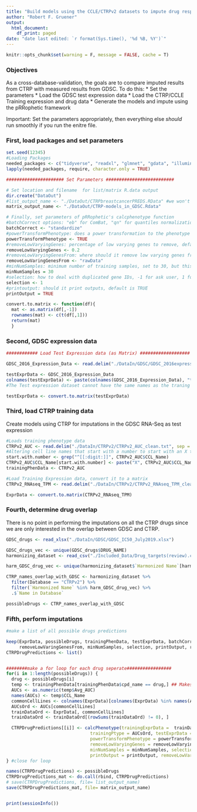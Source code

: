 ```yaml
---
title: "Build models using the CCLE/CTRPv2 datasets to impute drug response in GDSC cell lines"
author: "Robert F. Gruener"
output:
  html_document:
    df_print: paged
date: "date last edited: `r format(Sys.time(), '%d %B, %Y')`"
---
```

```r
knitr::opts_chunk$set(warning = F, message = FALSE, cache = T)
```
### Objectives

As a cross-database-validation, the goals are to compare imputed results from CTRP with measured results from GDSC. To do this: 
 * Set the parameters
 * Load the GDSC test expression data
 * Load the CTRP/CCLE Training expression and drug data
 * Generate the models and impute using the pRRophetic framework

Important: Set the parameters appropriately, then everything else *should* run smoothly if you run the enitre file. 

### First, load packages and set parameters
```r
set.seed(12345)
#Loading Packages
needed_packages <- c("tidyverse", "readxl", "glmnet", "gdata", "illuminaHumanv4.db" ,"car", "ridge", "preprocessCore", "genefilter", "sva", "pRRophetic")
lapply(needed_packages, require, character.only = TRUE)

###################### Set Parameters ##########################

# Set location and filename  for list/matrix R.data output 
dir.create("DataOut")
#list_output_name <- "./DataOut/CTRPbreastcancerPREDS.RData" #we won't be using the list, but you can save it if you so choose 
matrix_output_name <- "./DataOut/CTRP-models_in_GDSC.Rdata"

# Finally, set parameters of pRRophetic's calcphenotype function 
#batchCorrect options: "eb" for ComBat, "qn" for quantiles normalization, "standardize", or "none"
batchCorrect <- "standardize"
#powerTransformPhenotype: does a power transformation to the phenotype data, recommended over log transformations by the literture for use in Ridge regression 
powerTransformPhenotype <- TRUE
#removeLowVaryingGenes: percentage of low varying genes to remove, default is at 0.2 
removeLowVaryingGenes <- 0.2
#removeLowVaryingGenesFrom: where should it remove low varying genes from "homogenizeData" or "rawData"
removeLowVaringGenesFrom <- "rawData"
#minNumSamples: minimum number of training samples, set to 30, but this shouldn't be an issue since the there are many samples 
minNumSamples = 30
#selection: how to deal with duplicated gene IDs, -1 for ask user, 1 for summarize by mean, 2 for disregard duplicates
selection <- 1
#printoutput: should it print outputs, default is TRUE
printOutput = TRUE

convert.to.matrix <- function(df){
  mat <- as.matrix(df[,-1])
  rownames(mat) <- c(t(df[,1]))
  return(mat)
  }

```

### Second, GDSC expression data

```r
############ Load Test Expression data (as Matrix) ###################

GDSC_2016_Expression_Data <- read.delim("./DataIn/GDSC/GDSC_2016expression_clean.txt", sep = "\t", stringsAsFactors = F)    

testExprData <- GDSC_2016_Expression_Data
colnames(testExprData) <- paste(colnames(GDSC_2016_Expression_Data), "test", sep = "_") 
#The Test expression dataset cannot have the same names as the traning expression dataset. However, cell line names (colnames) will overlap between GDSC and CTRP, so adding "test" to the column names prevents this issue. The imputation framework below only does batch correction across all the cell lines; luckily, the models are built for every test subject separately and independently. That is, we can still perform an analysis of non-overlapping cell lines even if we impute in all. Additionally, the expression data is coming from two completely independent datasets. For these 2 reasons, we will impute in all the cell lines even if they overlap with CTRP. 

testExprData <- convert.to.matrix(testExprData)

```

### Third, load CTRP training data

Create models using CTRP for imputations in the GDSC RNA-Seq as test expression

```r

#Loads training phenotype data 
CTRPv2_AUC <- read.delim("./DataIn/CTRPv2/CTRPv2_AUC_clean.txt", sep = "\t", stringsAsFactors = F)
#Altering cell line names that start with a number to start with an X to match rownames of expression data
start.with.number <- grep("^[[:digit:]]", CTRPv2_AUC$CCL_Name)
CTRPv2_AUC$CCL_Name[start.with.number] <- paste("X", CTRPv2_AUC$CCL_Name[start.with.number], sep = "")
trainingPhenData <- CTRPv2_AUC

#Load Training Expression data, convert it to a matrix
CTRPv2_RNAseq_TPM <- read.delim("./DataIn/CTRPv2/CTRPv2_RNAseq_TPM_clean.txt",  sep = "\t", stringsAsFactors = F)

ExprData <- convert.to.matrix(CTRPv2_RNAseq_TPM)
```


### Fourth, determine drug overlap

There is no point in performing the imputations on all the CTRP drugs since we are only interested in the overlap between GDSC and CTRP. 

```r

GDSC_drugs <- read_xlsx("./DataIn/GDSC/GDSC_IC50_July2019.xlsx")

GDSC_drugs_vec <- unique(GDSC_drugs$DRUG_NAME)
harmonizing_dataset <- read_csv("./Included_Data/Drug_targets(review).csv")

harm_GDSC_drug_vec <- unique(harmonizing_dataset$`Harmonized Name`[harmonizing_dataset$`Name in Database` %in% GDSC_drugs_vec])

CTRP_names_overlap_with_GDSC <- harmonizing_dataset %>% 
  filter(Database == "CTRPv2") %>% 
  filter(`Harmonized Name` %in% harm_GDSC_drug_vec) %>% 
  .$`Name in Database`

possibleDrugs <- CTRP_names_overlap_with_GDSC 

```


### Fifth, perform imputations


```r
#make a list of all possible drugs predictions

keep(ExprData, possibleDrugs, trainingPhenData, testExprData, batchCorrect, powerTransformPhenotype, 
     removeLowVaringGenesFrom, minNumSamples, selection, printOutput, removeLowVaryingGenes, matrix_output_name, sure = TRUE)
CTRPDrugPredictions <- list()


########make a for loop for each drug seperate#################
for(i in 1:length(possibleDrugs)) { 
  drug <- possibleDrugs[i]
  temp <- trainingPhenData[trainingPhenData$cpd_name == drug,] ## Makes temp matrix to extract the AUCs easier
  AUCs <- as.numeric(temp$Avg_AUC)
  names(AUCs) <- temp$CCL_Name
  commonCellLines <- colnames(ExprData)[colnames(ExprData) %in% names(AUCs)]
  AUCsOrd <- AUCs[commonCellLines]
  trainDataOrd <- ExprData[, commonCellLines]
  trainDataOrd <- trainDataOrd[(rowSums(trainDataOrd) != 0), ]

  CTRPDrugPredictions[[i]] <- calcPhenotype(trainingExprData =  trainDataOrd, 
                                trainingPtype = AUCsOrd, testExprData = testExprData, batchCorrect = batchCorrect, 
                                powerTransformPhenotype = powerTransformPhenotype, 
                                removeLowVaryingGenes = removeLowVaryingGenes, 
                                minNumSamples = minNumSamples, selection = selection, 
                                printOutput = printOutput, removeLowVaringGenesFrom = removeLowVaringGenesFrom)
} #close for loop

names(CTRPDrugPredictions) <- possibleDrugs
CTRPDrugPredictions_mat <- do.call(rbind, CTRPDrugPredictions)
# save(CTRPDrugPredictions, file= list_output_name)
save(CTRPDrugPredictions_mat, file= matrix_output_name)



```

```r
print(sessionInfo())
```
